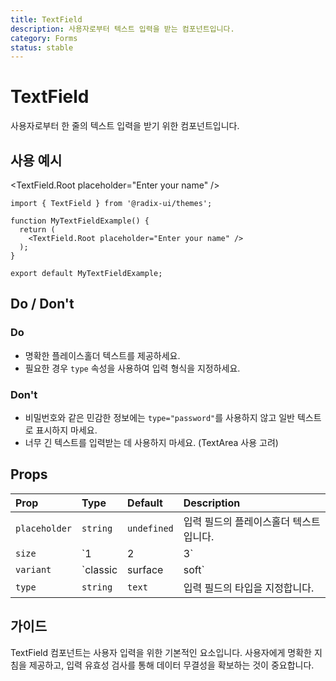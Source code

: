 ```yaml
---
title: TextField
description: 사용자로부터 텍스트 입력을 받는 컴포넌트입니다.
category: Forms
status: stable
---
```


# TextField

사용자로부터 한 줄의 텍스트 입력을 받기 위한 컴포넌트입니다.

## 사용 예시

<TextField.Root placeholder="Enter your name" />

```tsx
import { TextField } from '@radix-ui/themes';

function MyTextFieldExample() {
  return (
    <TextField.Root placeholder="Enter your name" />
  );
}

export default MyTextFieldExample;
```

## Do / Don't

### Do

*   명확한 플레이스홀더 텍스트를 제공하세요.
*   필요한 경우 `type` 속성을 사용하여 입력 형식을 지정하세요.

### Don't

*   비밀번호와 같은 민감한 정보에는 `type="password"`를 사용하지 않고 일반 텍스트로 표시하지 마세요.
*   너무 긴 텍스트를 입력받는 데 사용하지 마세요. (TextArea 사용 고려)

## Props

| Prop        | Type     | Default   | Description                |
| :---------- | :------- | :-------- | :------------------------- |
| `placeholder`| `string` | `undefined` | 입력 필드의 플레이스홀더 텍스트입니다. |
| `size`      | `1 | 2 | 3`| `2`       | 입력 필드의 크기를 조절합니다.  |
| `variant`   | `classic | surface | soft`| `surface` | 입력 필드의 스타일을 조절합니다. |
| `type`      | `string` | `text`    | 입력 필드의 타입을 지정합니다. |

## 가이드

TextField 컴포넌트는 사용자 입력을 위한 기본적인 요소입니다. 사용자에게 명확한 지침을 제공하고, 입력 유효성 검사를 통해 데이터 무결성을 확보하는 것이 중요합니다.